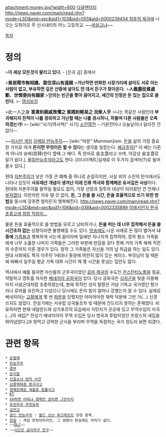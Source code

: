 attachment:money.jpg?width=600
[[다큐멘터리]] [[http://news.naver.com/main/read.nhn?mode=LSD&mid=sec&sid1=103&oid=055&aid=0000239454 최후의 제국]]에 나오는 오하이오 주 신시내티의 어느 고등학교. ~~[[세실고]]냐~~

[[목차]]
= 정의 =
>'''이 세상 모든것이 팔리고 있다.''' - [은과 금] 중에서

>'''貧居鬧市無相識、富住深山有遠親'''
>'''가난하면 번화한 시장거리에 살아도 서로 아는 사람이 없고, 부유하면 깊은 산중에 살아도 먼 데서 친구가 찾아온다.'''
>'''人義盡從貧處斷、世情便向有錢家'''
>'''인의는 빈곤을 쫓아 끊어지고, 세간의 인정은 돈 있는 집으로 쏠린다.'''
>- [[명심보감]]

>此一人之身 '''富貴則親戚畏懼之 貧賎則軽易之 況衆人乎'''
>나는 똑같은 사람인데 '''부귀해지자 친척이 나를 경외하고 가난할 때는 나를 경시하니, 하물며 다른 사람들은 오죽하겠는가!'''
>- [wiki:"사기(역사책)" 사기] [[소진]]열전 --기원전이나 오늘날이나 달라진 건 없다--

~~[[아시안 게임]] [[예술체육요원|금메달 만능주의]]~~
[wiki:"마몬" Mammon]ism. [[돈]]을 삶의 가장 중요한 가치로 여겨 '''돈이면 무엇이든 할 수 있다'''는 생각을 일컫는다. [[배금주의]][* 이 배는 다른게 아니라 숭배(崇拜)한다 할때 그 배다. 즉 한자로 {{{+2 拜}}}金主意라고 쓰며, 어감상 {{{+2 排}}}金主意로 알기 쉽다.], [[물질만능주의]]라고도 한다. [리다이렉트|실제로 이 두가지 검색어(?)로 들어 올수 있다.]

현대 [[자본주의]]가 낳은 가장 큰 폐해 중 하나로 손꼽히지만, 사실 위의 소진의 탄식에서도 나타나 있듯이 '''사유재산 개념이 생겨난 이래 인류 역사와 함께해온 유서깊은 사상'''이다. 현대와 자본주의를 들먹일 필요도 없이, 가장 선망과 질투의 대상이 되어왔던 건 언제나 [[부자]]였다. 이런저런 이유 댈 것 없이, '''돈, 그 돈을 쓸 시간, 돈을 효율적으로 쓰기 위한 방법'''을 동시에 갖추면 얼마든지 행복해진다.
[[http://news.naver.com/main/read.nhn?mode=LSD&mid=sec&sid1=106&oid=038&aid=0002335889 이래서인지 한국 초중고생 희망 직업이...]]

물론 돈을 효율적으로 쓸 방법을 모르고 낭비하거나, '''돈을 버는 데 너무 집착해서 돈을 쓸 시간조차 없는''' 상황이라면 불행해질 수도 있다.
[[방송]]에도 나온 사례로 돈 많이 벌어서 '''나중에''' [[가족]]들과 행복하게 사는게 꿈이라며 일에만 지나치게 집착하여, 정작 평소 가족들에게 너무 소홀한 나머지 가족들은 그러한 부분에 반감을 갖다 못해 거의 가족 해체 직전의 수준까지 이른 경우가 있다. 정작 그 가족들은 자신을 거의 남 취급을 하는 일도 있다. 현대 사회에도 특히 이주민 1세대나 동양에 여전히 많이 있는 케이스. 부모님이 일 때문에 바빠서 일주일 평균 가족 대화 시간이 채 몇 시간을 못넘는 집안도 많다.

역사에서 예를 들자면 자신들의 군주국이었던 [[동로마 제국|로마 제국]]의 수도인 [[콘스탄티노플]]을 침공, 약탈하고 영토를 차지한 [[베네치아 공화국]]이 있다. 당시 공화국은 [[십자군]]을 빚을 이용해 마치 사설군대처럼 조종하였는데, 본래 목적인 성지 탈환은 커녕 기독교 국가였던 헝가리나 로마를 유린하고 다녔으니 당시에도 돈의 힘이 얼마나 강했는지 알 수 있다. 실제로 베네치아는 [[교황]]에게 몇 번 [[파문]]을 당했지만 어마어마한 재력 덕분에 그딴 거(...) 신경 쓰지도 않았다. 전성기에는 서유럽 강국들조차 빚 때문에 건드리지 못하는 존재였다. 비유하자면 현재 네덜란드와 싱가포르의 모습에서 식민지가 곳곳에 있고 무역수입이 미국(...)의 세입[* 전성기 베네치아의 무역 수입은 당시 영국과 투탑이었던 프랑스의 세입을 뛰어넘었다.]과 맞먹고 강력한 군사을 부리며 무역을 독점하는 국가 정도라 보면 되겠다.

= 관련 항목 =
 * [[돈벌레]]
 * [[만능주의]]
 * [[졸부]]
 * [[돈지랄]]
 * [[산골소녀 영자 사건]]
 * [[삼풍백화점 붕괴사고]]
 * [[청해진해운 세월호 침몰사고]]
 * [[KT]]
 * [[XX하면 어떠냐 경제만 살리면 그만이지]]
 * [[유전무죄 무전유죄]]
 * [[금전교]]
 * [[골드 만능주의]] : [[월드 오브 워크래프트]] 관련 항목.
 * [[현질]] : 게임 한정이라지만, 그 영향이 현실에도 끼치기 쉽다.
 * ~~[[DLC]]~~
 * ~~[[시간은 금이라구 친구]]~~
